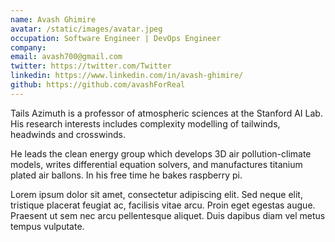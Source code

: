 ```yaml
---
name: Avash Ghimire
avatar: /static/images/avatar.jpeg
occupation: Software Engineer | DevOps Engineer
company:
email: avash700@gmail.com
twitter: https://twitter.com/Twitter
linkedin: https://www.linkedin.com/in/avash-ghimire/
github: https://github.com/avashForReal
---
```


Tails Azimuth is a professor of atmospheric sciences at the Stanford AI Lab. His research interests includes complexity modelling of tailwinds, headwinds and crosswinds.

He leads the clean energy group which develops 3D air pollution-climate models, writes differential equation solvers, and manufactures titanium plated air ballons. In his free time he bakes raspberry pi.

Lorem ipsum dolor sit amet, consectetur adipiscing elit. Sed neque elit, tristique placerat feugiat ac, facilisis vitae arcu. Proin eget egestas augue. Praesent ut sem nec arcu pellentesque aliquet. Duis dapibus diam vel metus tempus vulputate.
